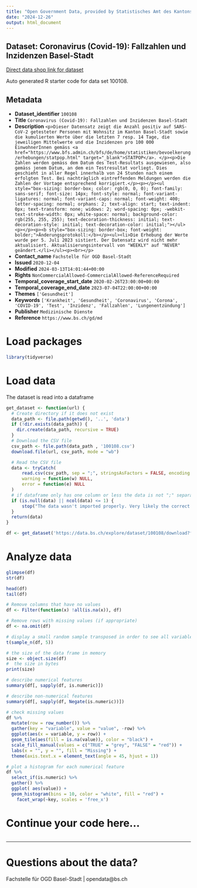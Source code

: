 ```yaml
---
title: "Open Government Data, provided by Statistisches Amt des Kantons Basel-Stadt - Fachstelle OGD"
date: "2024-12-26"
output: html_document
---
```


## Dataset: Coronavirus (Covid-19): Fallzahlen und Inzidenzen Basel-Stadt

[Direct data shop link for dataset](https://data.bs.ch/explore/dataset/100108)

Auto generated R starter code for data set 100108.

## Metadata

- **Dataset_identifier** `100108`
- **Title** `Coronavirus (Covid-19): Fallzahlen und Inzidenzen Basel-Stadt`
- **Description** `<p>Dieser Datensatz zeigt die Anzahl positiv auf SARS-CoV-2 getesteter Personen mit Wohnsitz im Kanton Basel-Stadt sowie die kumulierten Werte über die letzten 7 resp. 14 Tage, die jeweiligen Mittelwerte und die Inzidenzen pro 100 000 EinwohnerInnen gemäss <a href="https://www.bfs.admin.ch/bfs/de/home/statistiken/bevoelkerung/erhebungen/statpop.html" target="_blank">STATPOP</a>. </p><p>Die Zahlen werden gemäss dem Datum des Test-Resultats ausgewiesen, also gemäss jenem Datum, an dem ein Testresultat vorliegt. Dies geschieht in aller Regel innerhalb von 24 Stunden nach einem erfolgten Test. Bei nachträglich eintreffenden Meldungen werden die Zahlen der Vortage entsprechend korrigiert.</p><p></p><ul style="box-sizing: border-box; color: rgb(0, 0, 0); font-family: sans-serif; font-size: 14px; font-style: normal; font-variant-ligatures: normal; font-variant-caps: normal; font-weight: 400; letter-spacing: normal; orphans: 2; text-align: start; text-indent: 0px; text-transform: none; widows: 2; word-spacing: 0px; -webkit-text-stroke-width: 0px; white-space: normal; background-color: rgb(255, 255, 255); text-decoration-thickness: initial; text-decoration-style: initial; text-decoration-color: initial;"></ul><p></p><p><b style="box-sizing: border-box; font-weight: bolder;">Änderungsprotokoll:</b></p><ul><li>Die Erhebung der Werte wurde per 5. Juli 2023 sistiert. Der Datensatz wird nicht mehr aktualisiert. Aktualisierungsintervall von "WEEKLY" auf "NEVER" geändert.</li></ul><p><br></p>`
- **Contact_name** `Fachstelle für OGD Basel-Stadt`
- **Issued** `2020-12-04`
- **Modified** `2024-03-13T14:01:44+00:00`
- **Rights** `NonCommercialAllowed-CommercialAllowed-ReferenceRequired`
- **Temporal_coverage_start_date** `2020-02-26T23:00:00+00:00`
- **Temporal_coverage_end_date** `2023-07-04T22:00:00+00:00`
- **Themes** `['Gesundheit']`
- **Keywords** `['Krankheit', 'Gesundheit', 'Coronavirus', 'Corona', 'COVID-19', 'Test', 'Inzidenz', 'Fallzahlen', 'Lungenentzündung']`
- **Publisher** `Medizinische Dienste`
- **Reference** `https://www.bs.ch/gd/md`


# Load packages

```r

library(tidyverse)
```

# Load data

The dataset is read into a dataframe

```r
get_dataset <- function(url) {
  # Create directory if it does not exist
  data_path <- file.path(getwd(), '..', 'data')
  if (!dir.exists(data_path)) {
    dir.create(data_path, recursive = TRUE)
  }
  # Download the CSV file
  csv_path <- file.path(data_path , '100108.csv')
  download.file(url, csv_path, mode = "wb")

  # Read the CSV file
  data <- tryCatch(
      read.csv(csv_path, sep = ";", stringsAsFactors = FALSE, encoding = "UTF-8"),
      warning = function(w) NULL,
      error = function(e) NULL
  )
  # if dataframe only has one column or less the data is not ";" separated
  if (is.null(data) || ncol(data) <= 1) {
      stop("The data wasn't imported properly. Very likely the correct separator couldn't be found.\nPlease check the dataset manually and adjust the code.")
  }
  return(data)
}
```

```r

df <- get_dataset('https://data.bs.ch/explore/dataset/100108/download?format=csv&timezone=Europe%2FZurich')

```

# Analyze data

```r

glimpse(df)
str(df)

head(df)
tail(df)

```

```r
# Remove columns that have no values
df <- Filter(function(x) !all(is.na(x)), df)

# Remove rows with missing values (if appropriate)
df <- na.omit(df)
```

```r
# display a small random sample transposed in order to see all variables
t(sample_n(df, 5))
```

```r
# the size of the data frame in memory
size <- object.size(df)
#  the size in bytes
print(size)
```

```r
# describe numerical features
summary(df[, sapply(df, is.numeric)])
```

```r
# describe non-numerical features
summary(df[, sapply(df, Negate(is.numeric))])
```

```r
# check missing values
df %>%
  mutate(row = row_number()) %>%
  gather(key = "variable", value = "value", -row) %>%
  ggplot(aes(x = variable, y = row)) +
  geom_tile(aes(fill = is.na(value)), color = "black") +
  scale_fill_manual(values = c("TRUE" = "grey", "FALSE" = "red")) +
  labs(x = "", y = "", fill = "Missing") +
  theme(axis.text.x = element_text(angle = 45, hjust = 1))
```

```r
# plot a histogram for each numerical feature
df %>%
  select_if(is.numeric) %>%
  gather() %>%
  ggplot( aes(value)) +
  geom_histogram(bins = 10, color = "white", fill = "red") +
    facet_wrap(~key, scales = 'free_x')
```

# Continue your code here...

```r

```
------------------------------------------------------------------------

# Questions about the data?

Fachstelle für OGD Basel-Stadt | opendata@bs.ch
